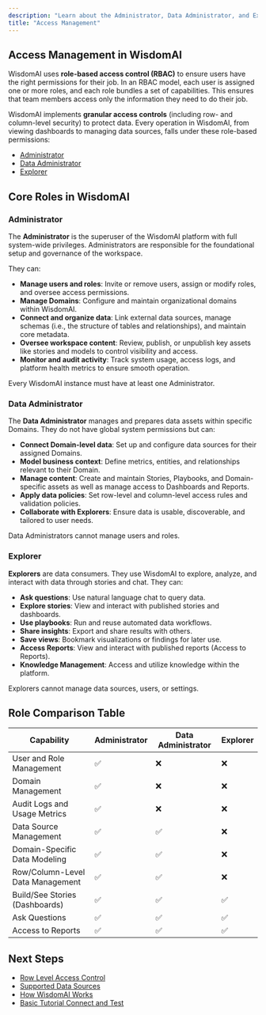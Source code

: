 ```yaml
---
description: "Learn about the Administrator, Data Administrator, and Explorer roles in WisdomAI."
title: "Access Management"
---
```


## Access Management in WisdomAI

WisdomAI uses **role-based access control (RBAC)** to ensure users have the right permissions for their job. In an RBAC model, each user is assigned one or more roles, and each role bundles a set of capabilities. This ensures that team members access only the information they need to do their job.

WisdomAI implements **granular access controls** (including row- and column-level security) to protect data. Every operation in WisdomAI, from viewing dashboards to managing data sources, falls under these role-based permissions:

- [Administrator](#administrator)
- [Data Administrator](#data-administrator)
- [Explorer](#explorer)

## Core Roles in WisdomAI

### Administrator

The **Administrator** is the superuser of the WisdomAI platform with full system-wide privileges. Administrators are responsible for the foundational setup and governance of the workspace.

They can:

- **Manage users and roles**: Invite or remove users, assign or modify roles, and oversee access permissions.
- **Manage Domains**: Configure and maintain organizational domains within WisdomAI.
- **Connect and organize data**: Link external data sources, manage schemas (i.e., the structure of tables and relationships), and maintain core metadata.
- **Oversee workspace content**: Review, publish, or unpublish key assets like stories and models to control visibility and access.
- **Monitor and audit activity**: Track system usage, access logs, and platform health metrics to ensure smooth operation.

<Info>
  Every WisdomAI instance must have at least one Administrator.
</Info>

### Data Administrator

The **Data Administrator** manages and prepares data assets within specific Domains. They do not have global system permissions but can:

- **Connect Domain-level data**: Set up and configure data sources for their assigned Domains.
- **Model business context**: Define metrics, entities, and relationships relevant to their Domain.
- **Manage content**: Create and maintain Stories, Playbooks, and Domain-specific assets as well as manage access to Dashboards and Reports.
- **Apply data policies**: Set row-level and column-level access rules and validation policies.
- **Collaborate with Explorers**: Ensure data is usable, discoverable, and tailored to user needs.

<Info>
  Data Administrators cannot manage users and roles.
</Info>

### Explorer

**Explorers** are data consumers. They use WisdomAI to explore, analyze, and interact with data through stories and chat. They can:

- **Ask questions**: Use natural language chat to query data.
- **Explore stories**: View and interact with published stories and dashboards.
- **Use playbooks**: Run and reuse automated data workflows.
- **Share insights**: Export and share results with others.
- **Save views**: Bookmark visualizations or findings for later use.
- **Access Reports**: View and interact with published reports (Access to Reports).
- **Knowledge Management**: Access and utilize knowledge within the platform.

<Info>
  Explorers cannot manage data sources, users, or settings.
</Info>

## Role Comparison Table

| Capability                       | Administrator | Data Administrator | Explorer |
| -------------------------------- | ------------- | ------------------ | -------- |
| User and Role Management         | ✅             | ❌                  | ❌        |
| Domain Management                | ✅             | ❌                  | ❌        |
| Audit Logs and Usage Metrics     | ✅             | ❌                  | ❌        |
| Data Source Management           | ✅             | ✅                  | ❌        |
| Domain-Specific Data Modeling    | ✅             | ✅                  | ❌        |
| Row/Column-Level Data Management | ✅             | ✅                  | ❌        |
| Build/See Stories (Dashboards)   | ✅             | ✅                  | ✅        |
| Ask Questions                    | ✅             | ✅                  | ✅        |
| Access to Reports                | ✅             | ✅                  | ✅        |

## Next Steps

- [Row Level Access Control](/manage-account/access-management/row-level-access-control)
- [Supported Data Sources](/getting-started/supported-data-sources)
- [How WisdomAI Works](/getting-started/how-wisdom-ai-works)
- [Basic Tutorial Connect and Test](/setting-up-wisdom-ai/basic-tutorial-connect-and-test)